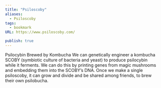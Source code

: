 ```yaml
---
title: "Psiloscoby"
aliases:
  - Psiloscoby
tags:
  - bookmark
URL: https://www.psiloscoby.com/

publish: true
---
```



Psilocybin Brewed by Kombucha
We can genetically engineer a kombucha SCOBY (symbiotic culture of bacteria and yeast) to produce psilocybin while it ferments. We can do this by printing genes from magic mushrooms and embedding them into the SCOBY’s DNA. Once we make a single psiloscoby, it can grow and divide and be shared among friends, to brew their own psilobucha.